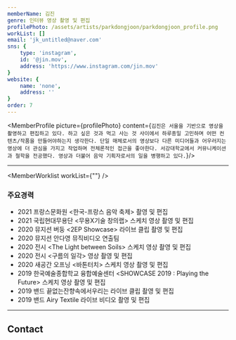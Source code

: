 ```yaml
---
memberName: 김진
genre: 인터뷰 영상 촬영 및 편집
profilePhoto: /assets/artists/parkdongjoon/parkdongjoon_profile.png
workList: []
email: 'jk_untitled@naver.com'
sns: {
	type: 'instagram',
	id: '@jin.mov',
	address: 'https://www.instagram.com/jin.mov'
}
website: {
	name: 'none',
	address: ''
}
order: 7
---
```

<MemberProfile picture={profilePhoto} content={`김진은 서울을 기반으로 영상을 촬영하고 편집하고 있다. 하고 싶은 것과 먹고 사는 것 사이에서 하루종일 고민하며 어떤 컨텐츠/작품을 만들어야하는지 생각한다. 단일 매체로서의 영상보다 다른 미디어들과 어우러지는 영상에 더 관심을 가지고 작업하며 전체론적인 접근을 좋아한다. 서강대학교에서 커뮤니케이션과 철학을 전공했다. 영상과 더불어 음악 기획자로서의 일을 병행하고 있다.`}/>

---
<MemberWorklist workList={""} />

### 주요경력
- 2021 프랑스문화원 <한국-프랑스 음악 축제\> 촬영 및 편집
- 2021 국립현대무용단 <무용X기술 창의랩\> 스케치 영상 촬영 및 편집
- 2020 뮤지션 버둥 <2EP Showcase\> 라이브 클립 촬영 및 편집
- 2020 뮤지션 안다영 뮤직비디오 연출팀
- 2020 전시 <The Light between Soils\> 스케치 영상 촬영 및 편집
- 2020 전시 <구름의 일각\> 영상 촬영 및 편집
- 2020 새공간 오프닝 <바톤터치\> 스케치 영상 촬영 및 편집
- 2019 한국예술종합학교 융합예술센터 <SHOWCASE 2019 : Playing the Future\> 스케치 영상 촬영 및 편집
- 2019 밴드 끝없는잔향속에서우리는 라이브 클립 촬영 및 편집
- 2019 밴드 Airy Textile 라이브 비디오 촬영 및 편집
---
## Contact
<MemberContact email={email} website={website} sns={sns} />
